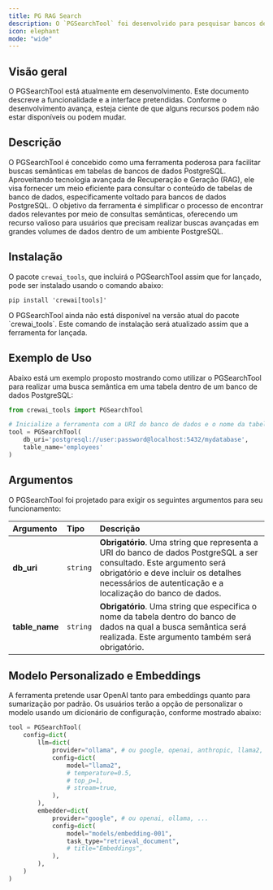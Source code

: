 ```yaml
---
title: PG RAG Search
description: O `PGSearchTool` foi desenvolvido para pesquisar bancos de dados PostgreSQL e retornar os resultados mais relevantes.
icon: elephant
mode: "wide"
---
```


## Visão geral

<Note>
    O PGSearchTool está atualmente em desenvolvimento. Este documento descreve a funcionalidade e a interface pretendidas.
    Conforme o desenvolvimento avança, esteja ciente de que alguns recursos podem não estar disponíveis ou podem mudar.
</Note>

## Descrição

O PGSearchTool é concebido como uma ferramenta poderosa para facilitar buscas semânticas em tabelas de bancos de dados PostgreSQL. Aproveitando tecnologia avançada de Recuperação e Geração (RAG), 
ele visa fornecer um meio eficiente para consultar o conteúdo de tabelas de banco de dados, especificamente voltado para bancos de dados PostgreSQL.
O objetivo da ferramenta é simplificar o processo de encontrar dados relevantes por meio de consultas semânticas, oferecendo um recurso valioso para usuários que precisam realizar buscas avançadas em
grandes volumes de dados dentro de um ambiente PostgreSQL.

## Instalação

O pacote `crewai_tools`, que incluirá o PGSearchTool assim que for lançado, pode ser instalado usando o comando abaixo:

```shell
pip install 'crewai[tools]'
```

<Note>
    O PGSearchTool ainda não está disponível na versão atual do pacote `crewai_tools`. Este comando de instalação será atualizado assim que a ferramenta for lançada.
</Note>

## Exemplo de Uso

Abaixo está um exemplo proposto mostrando como utilizar o PGSearchTool para realizar uma busca semântica em uma tabela dentro de um banco de dados PostgreSQL:

```python Code
from crewai_tools import PGSearchTool

# Inicialize a ferramenta com a URI do banco de dados e o nome da tabela alvo
tool = PGSearchTool(
    db_uri='postgresql://user:password@localhost:5432/mydatabase', 
    table_name='employees'
)
```

## Argumentos

O PGSearchTool foi projetado para exigir os seguintes argumentos para seu funcionamento:

| Argumento      | Tipo      | Descrição                                                                                                                        |
|:---------------|:---------|:---------------------------------------------------------------------------------------------------------------------------------|
| **db_uri**     | `string` | **Obrigatório**. Uma string que representa a URI do banco de dados PostgreSQL a ser consultado. Este argumento será obrigatório e deve incluir os detalhes necessários de autenticação e a localização do banco de dados. |
| **table_name** | `string` | **Obrigatório**. Uma string que especifica o nome da tabela dentro do banco de dados na qual a busca semântica será realizada. Este argumento também será obrigatório. |

## Modelo Personalizado e Embeddings

A ferramenta pretende usar OpenAI tanto para embeddings quanto para sumarização por padrão. Os usuários terão a opção de personalizar o modelo usando um dicionário de configuração, conforme mostrado abaixo:

```python Code
tool = PGSearchTool(
    config=dict(
        llm=dict(
            provider="ollama", # ou google, openai, anthropic, llama2, ...
            config=dict(
                model="llama2",
                # temperature=0.5,
                # top_p=1,
                # stream=true,
            ),
        ),
        embedder=dict(
            provider="google", # ou openai, ollama, ...
            config=dict(
                model="models/embedding-001",
                task_type="retrieval_document",
                # title="Embeddings",
            ),
        ),
    )
)
```